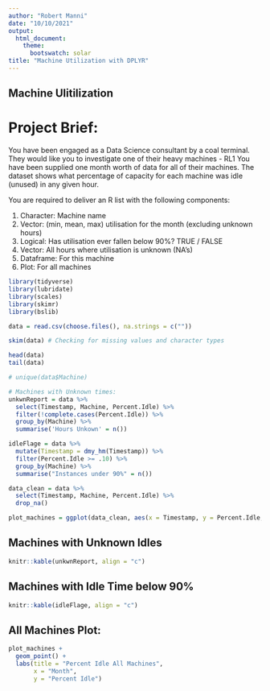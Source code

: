 ```yaml
---
author: "Robert Manni"
date: "10/10/2021"
output:
  html_document:
    theme:
      bootswatch: solar
title: "Machine Utilization with DPLYR"
---
```

## Machine Ulitilization 

# Project Brief:
You have been engaged as a Data Science consultant by a coal terminal. They would
like you to investigate one of their heavy machines - RL1
You have been supplied one month worth of data for all of their machines. The
dataset shows what percentage of capacity for each machine was idle (unused) in any
given hour. 

You are required to deliver an R list with the following components:
  
1. Character: Machine name
2. Vector: (min, mean, max) utilisation for the month (excluding unknown hours)
3. Logical: Has utilisation ever fallen below 90%? TRUE / FALSE
4. Vector: All hours where utilisation is unknown (NA's)
5. Dataframe: For this machine
6. Plot: For all machines

```r

library(tidyverse)
library(lubridate)
library(scales)
library(skimr)
library(bslib)

data = read.csv(choose.files(), na.strings = c(""))

skim(data) # Checking for missing values and character types

head(data)
tail(data)

# unique(data$Machine)

# Machines with Unknown times:
unkwnReport = data %>% 
  select(Timestamp, Machine, Percent.Idle) %>% 
  filter(!complete.cases(Percent.Idle)) %>% 
  group_by(Machine) %>% 
  summarise('Hours Unkown' = n())

idleFlage = data %>% 
  mutate(Timestamp = dmy_hm(Timestamp)) %>% 
  filter(Percent.Idle >= .10) %>% 
  group_by(Machine) %>% 
  summarise("Instances under 90%" = n())

data_clean = data %>% 
  select(Timestamp, Machine, Percent.Idle) %>% 
  drop_na()

plot_machines = ggplot(data_clean, aes(x = Timestamp, y = Percent.Idle, color = Machine )) 

```


## Machines with Unknown Idles
```r
knitr::kable(unkwnReport, align = "c")
```

## Machines with Idle Time below 90%
```r
knitr::kable(idleFlage, align = "c")
```

## All Machines Plot:
```r
plot_machines + 
  geom_point() +
  labs(title = "Percent Idle All Machines",
       x = "Month",
       y = "Percent Idle")
```

